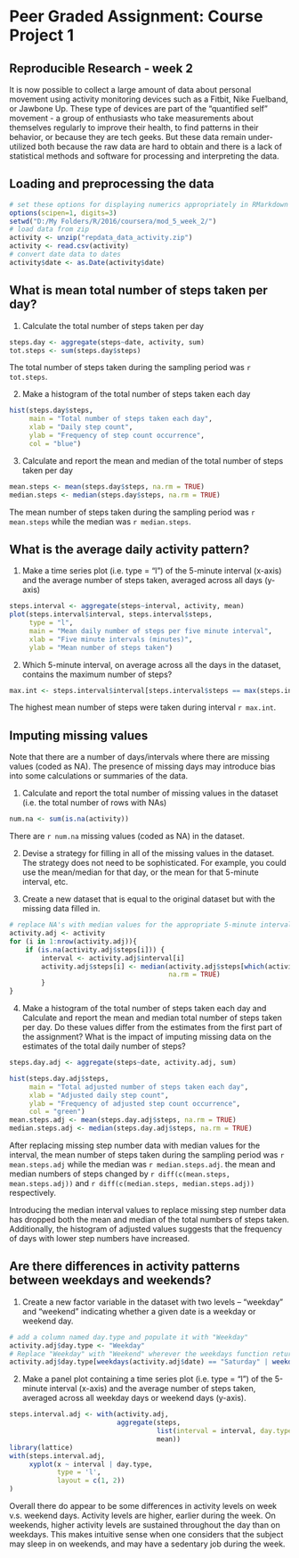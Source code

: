 # Peer Graded Assignment: Course Project 1
## Reproducible Research - week 2

It is now possible to collect a large amount of data about personal movement using activity monitoring devices such as a Fitbit, Nike Fuelband, or Jawbone Up. These type of devices are part of the "quantified self" movement - a group of enthusiasts who take measurements about themselves regularly to improve their health, to find patterns in their behavior, or because they are tech geeks. But these data remain under-utilized both because the raw data are hard to obtain and there is a lack of statistical methods and software for processing and interpreting the data.

## Loading and preprocessing the data
```r
# set these options for displaying numerics appropriately in RMarkdown
options(scipen=1, digits=3)
setwd("D:/My Folders/R/2016/coursera/mod_5_week_2/")
# load data from zip
activity <- unzip("repdata_data_activity.zip")
activity <- read.csv(activity)
# convert date data to dates
activity$date <- as.Date(activity$date)
```

## What is mean total number of steps taken per day? 

1. Calculate the total number of steps taken per day
```r
steps.day <- aggregate(steps~date, activity, sum)
tot.steps <- sum(steps.day$steps)
```

The total number of steps taken during the sampling period was `r tot.steps`.

2. Make a histogram of the total number of steps taken each day
```r
hist(steps.day$steps,
     main = "Total number of steps taken each day",
     xlab = "Daily step count",
     ylab = "Frequency of step count occurrence",
     col = "blue")
```

3. Calculate and report the mean and median of the total number of steps taken per day
```r
mean.steps <- mean(steps.day$steps, na.rm = TRUE)
median.steps <- median(steps.day$steps, na.rm = TRUE)
```
The mean number of steps taken during the sampling period was `r mean.steps` while the median was `r median.steps`.

## What is the average daily activity pattern?

1. Make a time series plot (i.e. type = "l") of the 5-minute interval (x-axis) and the average number of steps taken, averaged across all days (y-axis)
```r
steps.interval <- aggregate(steps~interval, activity, mean)
plot(steps.interval$interval, steps.interval$steps,
     type = "l",
     main = "Mean daily number of steps per five minute interval",
     xlab = "Five minute intervals (minutes)",
     ylab = "Mean number of steps taken")
```

2. Which 5-minute interval, on average across all the days in the dataset, contains the maximum number of steps?
```r
max.int <- steps.interval$interval[steps.interval$steps == max(steps.interval$steps)]
```

The highest mean number of steps were taken during interval `r max.int`.

## Imputing missing values

Note that there are a number of days/intervals where there are missing values (coded as NA). The presence of missing days may introduce bias into some calculations or summaries of the data.

1. Calculate and report the total number of missing values in the dataset (i.e. the total number of rows with NAs)
```r
num.na <- sum(is.na(activity))
```
There are `r num.na` missing values (coded as NA) in the dataset.

2. Devise a strategy for filling in all of the missing values in the dataset. The strategy does not need to be sophisticated. For example, you could use the mean/median for that day, or the mean for that 5-minute interval, etc.

3. Create a new dataset that is equal to the original dataset but with the missing data filled in.
```r
# replace NA's with median values for the appropriate 5-minute interval
activity.adj <- activity
for (i in 1:nrow(activity.adj)){
    if (is.na(activity.adj$steps[i])) {
        interval <- activity.adj$interval[i]
        activity.adj$steps[i] <- median(activity.adj$steps[which(activity.adj$interval == interval)], 
                                        na.rm = TRUE)
        }
}
```

4. Make a histogram of the total number of steps taken each day and Calculate and report the mean and median total number of steps taken per day. Do these values differ from the estimates from the first part of the assignment? What is the impact of imputing missing data on the estimates of the total daily number of steps?
```r
steps.day.adj <- aggregate(steps~date, activity.adj, sum)

hist(steps.day.adj$steps,
     main = "Total adjusted number of steps taken each day",
     xlab = "Adjusted daily step count",
     ylab = "Frequency of adjusted step count occurrence",
     col = "green")
mean.steps.adj <- mean(steps.day.adj$steps, na.rm = TRUE)
median.steps.adj <- median(steps.day.adj$steps, na.rm = TRUE)
```

After replacing missing step number data with median values for the interval, the mean number of steps taken during the sampling period was `r mean.steps.adj` while the median was `r median.steps.adj`. the mean and median numbers of steps changed by `r diff(c(mean.steps, mean.steps.adj))` and `r diff(c(median.steps, median.steps.adj))` respectively.

Introducing the median interval values to replace missing step number data has dropped both the mean and median of the total numbers of steps taken. Additionally, the histogram of adjusted values suggests that the frequency of days with lower step numbers have increased.

## Are there differences in activity patterns between weekdays and weekends?

1. Create a new factor variable in the dataset with two levels -- "weekday" and "weekend" indicating whether a given date is a weekday or weekend day.
```r
# add a column named day.type and populate it with "Weekday"
activity.adj$day.type <- "Weekday"
# Replace "Weekday" with "Weekend" wherever the weekdays function returns a Saturday or Sunday.
activity.adj$day.type[weekdays(activity.adj$date) == "Saturday" | weekdays(activity.adj$date) == "Sunday"] <- "Weekend" 

```

2. Make a panel plot containing a time series plot (i.e. type = "l") of the 5-minute interval (x-axis) and the average number of steps taken, averaged across all weekday days or weekend days (y-axis).

```r
steps.interval.adj <- with(activity.adj, 
                           aggregate(steps,
                                     list(interval = interval, day.type = day.type), 
                                     mean))
library(lattice)
with(steps.interval.adj,
     xyplot(x ~ interval | day.type,
            type = 'l',
            layout = c(1, 2))
)
```

Overall there do appear to be some differences in activity levels on week v.s. weekend days. Activity levels are higher, earlier during the week. On weekends, higher activity levels are sustained throughout the day than on weekdays. This makes intuitive sense when one considers that the subject may sleep in on weekends, and may have a sedentary job during the week.






